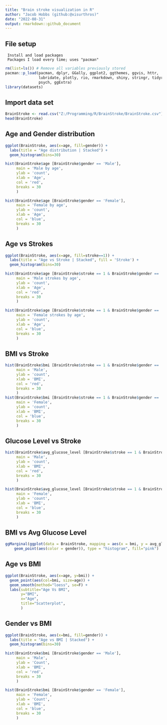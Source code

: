 ```yaml
---
title: "Brain stroke visualization in R"
author: "Jacob Hobbs (github:@xisurthros)"
date: "2022-08-31"
output: rmarkdown::github_document
---
```


## File setup

     Install and load packages
     Packages I load every time; uses "pacman"

```r
rm(list=ls()) # Remove all variables previously stored
pacman::p_load(pacman, dplyr, GGally, ggplot2, ggthemes, ggvis, httr,
               lubridate, plotly, rio, rmarkdown, shiny, stringr, tidyr,
               psych, ggExtra)
library(datasets)
```

## Import data set

```r
BrainStroke <- read.csv("Z:/Programming/R/BrainStroke/BrainStroke.csv")
head(BrainStroke)
```

## Age and Gender distribution

```r
ggplot(BrainStroke, aes(x=age, fill=gender)) +
  labs(title = "Age distribution | Stacked") +
  geom_histogram(bins=30)

hist(BrainStroke$age [BrainStroke$gender == 'Male'],
     main = 'Male by age',
     ylab = 'count',
     xlab = 'Age',
     col = 'red',
     breaks = 30
     )

hist(BrainStroke$age [BrainStroke$gender == 'Female'],
     main = 'Female by age',
     ylab = 'count',
     xlab = 'Age',
     col = 'blue',
     breaks = 30
     )
```

## Age vs Strokes

```r
ggplot(BrainStroke, aes(x=age, fill=stroke==1)) +
  labs(title = "Age vs Stroke | Stacked", fill = 'Stroke') +
  geom_histogram(bins=30)

hist(BrainStroke$age [BrainStroke$stroke == 1 & BrainStroke$gender == 'Male'],
     main = 'Male strokes by age',
     ylab = 'count',
     xlab = 'Age',
     col = 'red',
     breaks = 30
     )

hist(BrainStroke$age [BrainStroke$stroke == 1 & BrainStroke$gender == 'Female'],
     main = 'Female strokes by age',
     ylab = 'count',
     xlab = 'Age',
     col = 'blue',
     breaks = 30
     )
```

## BMI vs Stroke

```r
hist(BrainStroke$bmi [BrainStroke$stroke == 1 & BrainStroke$gender == 'Male'],
     main = 'Male',
     ylab = 'count',
     xlab = 'BMI',
     col = 'red',
     breaks = 30
     )
hist(BrainStroke$bmi [BrainStroke$stroke == 1 & BrainStroke$gender == 'Female'],
     main = 'Female',
     ylab = 'count',
     xlab = 'BMI',
     col = 'blue',
     breaks = 30
     )
```

## Glucose Level vs Stroke

```r
hist(BrainStroke$avg_glucose_level [BrainStroke$stroke == 1 & BrainStroke$gender == 'Male'],
     main = 'Male',
     ylab = 'count',
     xlab = 'BMI',
     col = 'red',
     breaks = 30
     )

hist(BrainStroke$avg_glucose_level [BrainStroke$stroke == 1 & BrainStroke$gender == 'Female'],
     main = 'Female',
     ylab = 'count',
     xlab = 'BMI',
     col = 'blue',
     breaks = 30
     )
```

## BMI vs Avg Glucose Level

```r

ggMarginal(ggplot(data = BrainStroke, mapping = aes(x = bmi, y = avg_glucose_level)) +
    geom_point(aes(color = gender)), type = "histogram", fill="pink")
```

## Age vs BMI

```r
ggplot(BrainStroke, aes(x=age, y=bmi)) + 
  geom_point(aes(col=bmi, size=age)) + 
  geom_smooth(method="loess", se=F) + 
  labs(subtitle="Age Vs BMI", 
       y="BMI", 
       x="Age", 
       title="Scatterplot", 
       )
```

## Gender vs BMI

```r
ggplot(BrainStroke, aes(x=bmi, fill=gender)) +
  labs(title = "Age vs BMI | Stacked") +
  geom_histogram(bins=30)

hist(BrainStroke$bmi [BrainStroke$gender == 'Male'],
     main = 'Male',
     ylab = 'Count',
     xlab = 'BMI',
     col = 'red',
     breaks = 30
     )

hist(BrainStroke$bmi [BrainStroke$gender == 'Female'],
     main = 'Female',
     ylab = 'Count',
     xlab = 'BMI',
     col = 'blue',
     breaks = 30
     )
```
